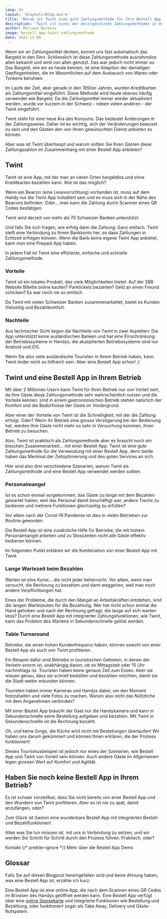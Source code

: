 ```yaml
---
lang: de
layout: '@layouts/Blog.astro'
title: 'Warum ist Twint eine gute Zahlungsmethode für Ihre Bestell App'
description: 'Twint ist eines der meistgenutzten Zahlungsmethoden in der Schweiz. Aber das ist nicht der einzige Grund, warum Twint ein Hit für Ihre Bestell App sein kann.'
author: Mariana Barbosa
image: bestell-app-twint-zahlungsmethode
date: 2022-11-08
---
```



Wenn wir an Zahlungsmittel denken, kommt uns fast automatisch das Bargeld in den Sinn. Schliesslich ist diese Zahlungsmethode ausnahmslos allen bekannt und wird von allen genutzt. Das war jedoch nicht immer so. Das Bargeld, wie wir es heute kennen, ist eine Adaption der damaligen Gepflogenheiten, die im Wesentlichen auf dem Austausch von Waren oder Tonkens beruhten.

Im Laufe der Zeit, aber gerade in den 1950er Jahren, wurden Kreditkarten als Zahlungsmittel eingeführt. Diese Methode wird heute ebenso häufig verwendet wie Bargeld. Da die Zahlungsmittel immer wieder aktualisiert werden, wurde vor kurzem in der Schweiz - neben vielen anderen - der Twint eingeführt.

Twint steht für eine neue Ära des Konsums. Das bedeutet Änderungen in der Zahlungsweise. Daher ist es wichtig, sich der Veränderungen bewusst zu sein und den Gästen den von ihnen gewünschten Dienst anbieten zu können.

Aber was ist Twint überhaupt und warum sollten Sie Ihren Gästen diese Zahlungsoption im Zusammenhang mit einer Bestell App anbieten?

## Twint

Twint ist eine App, mit der man an vielen Orten bargeldlos und ohne Kreditkarten bezahlen kann. Wie ist das möglich? 

Wenn ein Beacon (eine Lesevorrichtung) vorhanden ist, muss auf dem Handy nur die Twint App installiert sein und es muss sich in der Nähe des Beacons befinden. Oder... man kann die Zahlung durch Scannen eines QR Codes bestätigen.

Twint wird derzeit von mehr als 70 Schweizer Banken unterstützt.

Und falls Sie sich fragen, wie erfolg dann die Zahlung: Ganz einfach. Twint stellt eine Verbindung zu Ihrem Bankkonto her, so dass Zahlungen in Echtzeit erfolgen können. Wenn die Bank keine eigene Twint App anbietet, kann man eine Prepaid App haben.

In jedem Fall ist Twint eine effiziente, einfache und schnelle Zahlungsmethode.

### Vorteile

Twint ist ein lokales Produkt, das viele Möglichkeiten bietet: Auf der SBB Website Billette online kaufen? Parktickets bezahlen? Geld an einen Freund schicken? Es war noch nie so einfach.

Da Twint mit vielen Schweizer Banken zusammenarbeitet, bietet es Kunden Vielseitig und Bezahlkomfort.

### Nachteile

Aus technischer Sicht liegen die Nachteile von Twint in zwei Aspekten: Die App unterstützt keine ausländischen Banken und hat eine Einschränkung der Betriebssysteme in Handys; die akzeptierten Betriebssysteme sind nur Android und iOS.

Wenn Sie also viele ausländische Touristen in Ihrem Betrieb haben, kann Twint leider nicht so hilfreich sein. Aber eine Bestell App schon! ;)

## Twint und eine Bestell App in Ihrem Betrieb

Mit über 2 Millionen Usern kann Twint für Ihren Betrieb nur von Vorteil sein, da Ihre Gäste diese Zahlungsmethode sehr wahrscheinlich nutzen und die Vorteile kennen. Und in einem gastronomischen Betrieb stehen natürlich der Komfort und die Bedürfnisse der Gäste im Vordergrund. 

Aber einer der Vorteile von Twint ist die Schnelligkeit, mit der die Zahlung erfolgt. Oder? Wenn Ihr Betrieb eine grosse Verzögerung bei der Bedienung hat, werden Ihre Gäste nicht mehr so sehr in Versuchung kommen, Ihren Betrieb zu besuchen. 

Also, Twint ist praktisch als Zahlungsmethode aber es braucht noch ein bisschen Zusammenarbeit... mit einer Bestell App. Twint ist eine gute Zahlungsmethode für die Verwendung mit einer Bestell App, denn beide haben das Merkmal der Zeitoptimierung und des guten Services an sich.

Hier sind also drei verschiedene Szenarien, warum Twint als Zahlungsmethode und eine Bestell App verwendet werden sollten.

### Personalmangel

Ist es schon einmal vorgekommen, das Gäste zu lange mit dem Bezahlen gewartet haben, weil das Personal damit beschäftigt war, andere Tische zu bedienen und mehrere Funktionen gleichzeitig zu erfüllen?

Vor allem nach der Covid-19 Pandemie ist dies in vielen Betrieben zur Routine geworden.

Die Bestell App ist eine zusätzliche Hilfe für Betriebe, die mit hohem Personalmangel arbeiten und zu Stosszeiten nicht alle Gäste effektiv bedienen können.

Im folgenden Punkt erklären wir die Kombination von einer Bestell App mit Twint.

### Lange Wartezeit beim Bezahlen

Warten ist eine Kunst... die nicht jeder beherrscht. Vor allem, wenn man versucht, die Rechnung zu bezahlen und dann weggehen, weil man noch andere Verpflichtungen hat.

Eines der Probleme, die durch den Mangel an Arbeitskräften entstehen, sind die langen Wartezeuten für die Bezahlung. Wer hat nicht schon einmal die Hand gehoben und nach der Rechnung gefragt, die lange auf sich warten liess? Durch eine Bestell App mit integrierter Zahlungsfunktionen, wie Twint, kann das Problem des Wartens in Sekundenschnelle gelöst werden.

### Table Turnaround

Betriebe, die einen hohen Kundenfrequenz haben, können sowohl von einer Bestell App als auch von Twint profitieren.

Ein Beispiel dafür sind Betriebe in touristischen Gebieten, in denen der Verkehr enorm ist, unabhängig davon, ob es Mittagszeit oder 15 Uhr nachmittags ist. Touristen haben keine genaue Zeit zum Essen. Aber sie wissen genau, dass sie schnell bestellen und bezahlen möchten, damit sie die Stadt weiter erkunden können.

Touristen haben immer Kameras und Handys dabei, um den Moment festzuhalten und viele Fotos zu machen. Warum also nicht das Nütlzliche mit dem Angenehmen verbinden?

Mit einer Bestell App braucht der Gast nur die Handykamera und kann in Sekundenschnelle seine Bestellung aufgeben und bezahlen. Mit Twint in Sekundenschnelle ist die Rechnung bezahlt.

Oh, und keine Sorge, die Küche wird nicht mit Bestellungen überlaufen! Wir haben uns darum gekümmert und können Ihnen erklären, die der Prozess funktioniert!

Dieses Tourismusbeispiel ist jedoch nur eines der Szenarien, wie Bestell App und Twint von Vorteil sein können. Auch andere Gäste im Allgemeinen legen grossen Wert auf Komfort und Agilität.

## Haben Sie noch keine Bestell App in Ihrem Betrieb?

Es ist schwer vorstellbar, dass Sie nicht bereits von einer Bestell App und den Wundern von Twint profitieren. Aber es ist nie zu spät, damit anzufangen, oder?

Zum Glück ist Gaston eine wunderbare Bestell App mit integrierten Bestell- und Bezahlfunktionen!

Alles was Sie tun müssen ist, mit uns in Verbindung zu setzen, und wir werden Sie Schritt für Schritt durch den Prozess führen. Praktisch, oder? 

<ButtonList>
  <ButtonLink href="/de/kontakt/">Kontakt</ButtonLink>
  {/* prettier-ignore */}
  <ButtonLink href="/de/restaurant-bestell-app/">Mehr über die Bestell App</ButtonLink>
  <ButtonLink href="/de/demo/">Demo</ButtonLink>
</ButtonList>

## Glossar

Falls Sie auf diesen Blogpost hereingefallen sind und keine Ahnung haben, was eine Bestell App ist, erzähle ich kurz.

Eine Bestell App ist eine online App, die nach dem Scannen eines QR Codes im Browser des Handys geöffnet werden kann. Eine Bestell App verfügt über eine [online Speisekarte](/de/online-speisekarte/) und integrierte Funktionen wie Bestellung und Bezahlung, oder funktioniert sogar als Take Away, Delivery und Gäste-Rufsystem.
